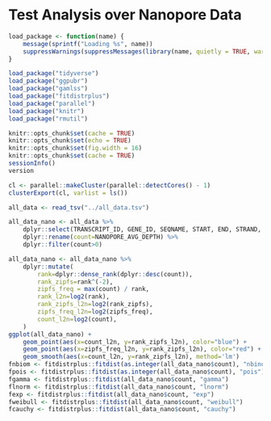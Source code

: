 # Test Analysis over Nanopore Data


```r
load_package <- function(name) {
    message(sprintf("Loading %s", name))
    suppressWarnings(suppressMessages(library(name, quietly = TRUE, warn.conflicts = FALSE, character.only = TRUE)))
}

load_package("tidyverse")
load_package("ggpubr")
load_package("gamlss")
load_package("fitdistrplus")
load_package("parallel")
load_package("knitr")
load_package("rmutil")

knitr::opts_chunk$set(cache = TRUE)
knitr::opts_chunk$set(echo = TRUE)
knitr::opts_chunk$set(fig.width = 16)
knitr::opts_chunk$set(cache = TRUE)
sessionInfo()
version

cl <- parallel::makeCluster(parallel::detectCores() - 1)
clusterExport(cl, varlist = ls())

all_data <- read_tsv("../all_data.tsv")

all_data_nano <- all_data %>%
    dplyr::select(TRANSCRIPT_ID, GENE_ID, SEQNAME, START, END, STRAND, LEN, GC, NANOPORE_AVG_DEPTH) %>%
    dplyr::rename(count=NANOPORE_AVG_DEPTH) %>%
    dplyr::filter(count>0)
```

```r
all_data_nano <- all_data_nano %>%
    dplyr::mutate(
        rank=dplyr::dense_rank(dplyr::desc(count)),
        rank_zipfs=rank^(-2),
        zipfs_freq = max(count) / rank,
        rank_l2n=log2(rank),
        rank_zipfs_l2n=log2(rank_zipfs),
        zipfs_freq_l2n=log2(zipfs_freq),
        count_l2n=log2(count),
    )
ggplot(all_data_nano) +
    geom_point(aes(x=count_l2n, y=rank_zipfs_l2n), color="blue") +
    geom_point(aes(x=zipfs_freq_l2n, y=rank_zipfs_l2n), color="red") +
    geom_smooth(aes(x=count_l2n, y=rank_zipfs_l2n), method='lm')
fnbiom <- fitdistrplus::fitdist(as.integer(all_data_nano$count), "nbinom")
fpois <- fitdistrplus::fitdist(as.integer(all_data_nano$count), "pois")
fgamma <- fitdistrplus::fitdist(all_data_nano$count, "gamma")
flnorm <- fitdistrplus::fitdist(all_data_nano$count, "lnorm")
fexp <- fitdistrplus::fitdist(all_data_nano$count, "exp")
fweibull <- fitdistrplus::fitdist(all_data_nano$count, "weibull")
fcauchy <- fitdistrplus::fitdist(all_data_nano$count, "cauchy")
```
